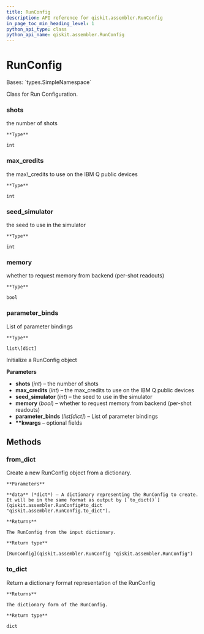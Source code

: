 ```yaml
---
title: RunConfig
description: API reference for qiskit.assembler.RunConfig
in_page_toc_min_heading_level: 1
python_api_type: class
python_api_name: qiskit.assembler.RunConfig
---
```


# RunConfig

<Class id="qiskit.assembler.RunConfig" github="https://github.com/qiskit/qiskit/tree/stable/0.18/qiskit/assembler/run_config.py" signature="RunConfig(shots=None, max_credits=None, seed_simulator=None, memory=None, parameter_binds=None, **kwargs)">
  Bases: `types.SimpleNamespace`

  Class for Run Configuration.

  ### shots

  <Attribute id="qiskit.assembler.RunConfig.shots" name="shots">
    the number of shots

    **Type**

    int
  </Attribute>

  ### max\_credits

  <Attribute id="qiskit.assembler.RunConfig.max_credits" name="max_credits">
    the max\_credits to use on the IBM Q public devices

    **Type**

    int
  </Attribute>

  ### seed\_simulator

  <Attribute id="qiskit.assembler.RunConfig.seed_simulator" name="seed_simulator">
    the seed to use in the simulator

    **Type**

    int
  </Attribute>

  ### memory

  <Attribute id="qiskit.assembler.RunConfig.memory" name="memory">
    whether to request memory from backend (per-shot readouts)

    **Type**

    bool
  </Attribute>

  ### parameter\_binds

  <Attribute id="qiskit.assembler.RunConfig.parameter_binds" name="parameter_binds">
    List of parameter bindings

    **Type**

    list\[dict]
  </Attribute>

  Initialize a RunConfig object

  **Parameters**

  *   **shots** (*int*) – the number of shots
  *   **max\_credits** (*int*) – the max\_credits to use on the IBM Q public devices
  *   **seed\_simulator** (*int*) – the seed to use in the simulator
  *   **memory** (*bool*) – whether to request memory from backend (per-shot readouts)
  *   **parameter\_binds** (*list\[dict]*) – List of parameter bindings
  *   **\*\*kwargs** – optional fields

  ## Methods

  ### from\_dict

  <Function id="qiskit.assembler.RunConfig.from_dict" signature="classmethod RunConfig.from_dict(data)">
    Create a new RunConfig object from a dictionary.

    **Parameters**

    **data** (*dict*) – A dictionary representing the RunConfig to create. It will be in the same format as output by [`to_dict()`](qiskit.assembler.RunConfig#to_dict "qiskit.assembler.RunConfig.to_dict").

    **Returns**

    The RunConfig from the input dictionary.

    **Return type**

    [RunConfig](qiskit.assembler.RunConfig "qiskit.assembler.RunConfig")
  </Function>

  ### to\_dict

  <Function id="qiskit.assembler.RunConfig.to_dict" signature="RunConfig.to_dict()">
    Return a dictionary format representation of the RunConfig

    **Returns**

    The dictionary form of the RunConfig.

    **Return type**

    dict
  </Function>
</Class>

